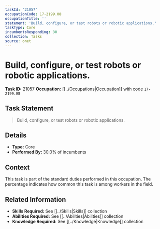 ```yaml
---
taskId: '21057'
occupationCode: 17-2199.08
occupationTitle: ''
statement: 'Build, configure, or test robots or robotic applications.'
taskType: Core
incumbentsResponding: 30
collection: Tasks
source: onet
---
```

# Build, configure, or test robots or robotic applications.

**Task ID:** 21057
**Occupation:** [[../Occupations|Occupation]] with code `17-2199.08`

## Task Statement

> Build, configure, or test robots or robotic applications.

## Details

- **Type:** Core
- **Performed By:** 30.0% of incumbents

## Context

This task is part of the standard duties performed in this occupation. The percentage indicates how common this task is among workers in the field.

## Related Information

- **Skills Required:** See [[../Skills|Skills]] collection
- **Abilities Required:** See [[../Abilities|Abilities]] collection
- **Knowledge Required:** See [[../Knowledge|Knowledge]] collection
